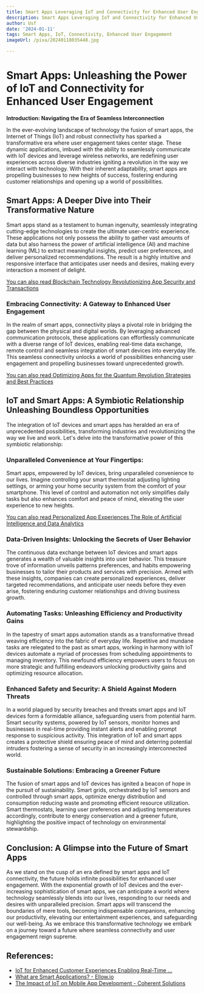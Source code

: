 ```yaml
---
title: Smart Apps Leveraging IoT and Connectivity for Enhanced User Engagement
description: Smart Apps Leveraging IoT and Connectivity for Enhanced User Engagement
author: Usf
date: '2024-01-11'
tags: Smart Apps, IoT, Connectivity, Enhanced User Engagement
imageUrl: /pixa/20240118035448.jpg

---
```

# Smart Apps: Unleashing  the Power of IoT and Connectivity for Enhanced User Engagement

**Introduction:  Navigating the Era of Seamless Interconnection**

In the ever-evolving landscape of technology the fusion of smart apps, the Internet of Things (IoT) and robust connectivity has sparked a transformative era where user engagement takes center stage. These dynamic applications, imbued with the ability to seamlessly communicate with IoT devices and leverage wireless  networks,  are  redefining user experiences across diverse industries  igniting a revolution  in the way we interact with technology.  With their inherent adaptability, smart apps  are propelling businesses to new heights of success, fostering enduring customer relationships and opening up a world of possibilities.

## Smart Apps: A Deeper Dive  into Their Transformative Nature

Smart apps stand as a testament to human ingenuity, seamlessly integrating cutting-edge technologies to create the ultimate user-centric experience. These  applications not only possess the ability to gather vast amounts of data but also harness the power of  artificial intelligence (AI) and machine learning (ML) to extract meaningful insights, predict user preferences, and deliver  personalized recommendations. The result is a highly intuitive and responsive interface that anticipates user needs and desires, making every interaction a  moment  of delight.

[You can also  read Blockchain Technology Revolutionizing  App  Security and  Transactions](Blockchain%20Technology%20Revolutionizing%20App%20Security%20and%20Transactions)


###  Embracing Connectivity: A Gateway to Enhanced User Engagement

In the realm  of smart apps, connectivity plays  a pivotal role in bridging the  gap between the physical and digital  worlds. By leveraging advanced communication protocols, these applications can effortlessly communicate with a diverse  range of IoT devices,  enabling  real-time data exchange, remote control and  seamless integration of smart devices into everyday life. This seamless connectivity unlocks a world of possibilities enhancing user engagement and propelling businesses  toward unprecedented growth.

[You can also  read Optimizing Apps for  the Quantum Revolution Strategies and Best Practices](Optimizing%20Apps%20for%20the%20Quantum%20Revolution%20Strategies%20and%20Best%20Practices)


## IoT  and Smart Apps: A Symbiotic Relationship Unleashing Boundless Opportunities

The integration  of IoT devices and  smart  apps has heralded  an era of unprecedented  possibilities, transforming industries and revolutionizing the way we live and  work. Let's delve  into the transformative power of this  symbiotic  relationship:

### Unparalleled Convenience at Your Fingertips:

Smart apps, empowered by IoT devices, bring unparalleled convenience  to our lives. Imagine controlling your smart thermostat adjusting lighting settings, or arming your home security system from the comfort  of your smartphone. This level  of control and automation not only simplifies daily tasks but  also enhances comfort and  peace of mind,  elevating the user experience  to new heights.

[You can also read Personalized App Experiences The Role of  Artificial Intelligence and Data Analytics](Personalized%20App%20Experiences%20The%20Role%20of%20Artificial%20Intelligence%20and%20Data%20Analytics)


### Data-Driven Insights: Unlocking the Secrets of User Behavior

The continuous data exchange between IoT devices and smart apps generates a wealth of valuable insights into user behavior. This treasure trove of information unveils patterns  preferences, and habits empowering businesses to tailor their products and  services with precision.  Armed with these insights, companies can create personalized  experiences, deliver targeted recommendations, and anticipate user needs before  they even arise, fostering enduring customer relationships and driving business growth.

### Automating Tasks: Unleashing Efficiency  and Productivity Gains

In the tapestry of smart apps  automation stands as a  transformative thread weaving efficiency into the  fabric of everyday life.  Repetitive  and mundane  tasks are relegated to  the past as smart apps, working in harmony with  IoT devices automate a myriad of processes from scheduling appointments to managing inventory. This  newfound efficiency empowers users to  focus on more strategic and fulfilling endeavors unlocking productivity  gains and optimizing resource allocation.

### Enhanced Safety and Security: A Shield Against Modern Threats

In a world plagued by security breaches and threats smart apps and IoT devices form a formidable alliance, safeguarding users from potential harm. Smart security systems, powered by IoT sensors, monitor  homes and businesses in real-time providing instant alerts and enabling prompt response to suspicious activity. This integration  of IoT and  smart apps creates a protective shield ensuring peace of mind and deterring potential intruders fostering a sense of security in an increasingly interconnected world.

### Sustainable Solutions: Embracing a Greener Future

The fusion of smart apps and  IoT devices has ignited a beacon of hope in the pursuit of sustainability. Smart grids, orchestrated by IoT sensors and controlled through smart  apps, optimize energy distribution and consumption reducing waste and promoting efficient resource utilization. Smart thermostats,  learning user preferences and adjusting temperatures accordingly, contribute to energy conservation and a greener future,  highlighting the positive impact of technology on  environmental stewardship.

## Conclusion:  A Glimpse into the Future of  Smart Apps

As we stand on the cusp of an era defined by smart apps and IoT connectivity, the future holds infinite possibilities for enhanced user engagement. With the exponential growth of IoT devices and the ever-increasing sophistication of  smart apps, we can anticipate a world  where technology seamlessly blends into our lives, responding to our needs and desires with unparalleled precision. Smart apps will transcend the boundaries of mere  tools, becoming indispensable companions, enhancing our productivity, elevating our  entertainment experiences, and safeguarding  our well-being.  As we embrace this transformative technology we embark on a journey toward a future where seamless connectivity  and user engagement reign supreme.

## References:
- [IoT for Enhanced Customer Experiences Enabling Real-Time ...](https://utilitiesone.com/iot-for-enhanced-customer-experiences-enabling-real-time-connectivity-with-wireless-data-plans)
- [What are Smart Applications? - Ellow.io](https://ellow.io/what-are-smart-applications/)
- [The Impact of IoT on Mobile App Development - Coherent Solutions](https://www.coherentsolutions.com/insights/the-impact-of-iot-on-mobile-app-development)
